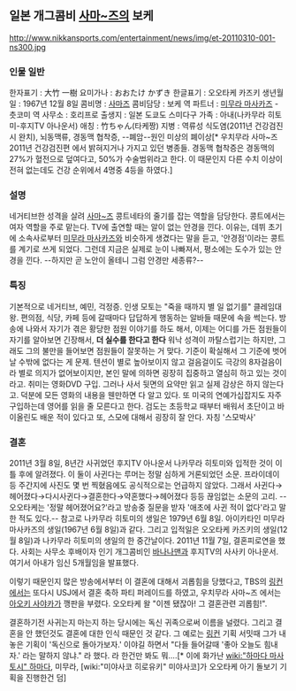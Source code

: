 == 일본 개그콤비 [[사마~즈]]의 보케 ==
http://www.nikkansports.com/entertainment/news/img/et-20110310-001-ns300.jpg
=== 인물 일반 ===
한자표기 : 大竹 一樹
요미가나 : おおたけ かずき
한글표기 : 오오타케 카즈키
생년월일 : 1967년 12월 8일
콤비명 : [[사마즈]]
콤비담당 : 보케 역
파트너 : [[미무라 마사카즈]] - 츳코미 역
사무소 : 호리프로
출생지 : 일본 도쿄도 스미다구
가족 : 아내(나카무라 히토미-후지TV 아나운서)
애칭 : 竹ちゃん(타케짱)
지병 : 역류성 식도염(2011년 건강검진시 완치), 뇌동맥류, 경동맥 협착증, --폐암--원인 미상의 폐이상[* 우치무라 사마~즈 2011년 건강검진편 에서 밝혀지거나 가지고 있던 병종들. 경동맥 협착증은 경동맥의 27%가 혈전으로 덮여다고, 50%가 수술범위라고 한다. 이 때문인지 다른 수치 이상이 전혀 없는데도 건강 순위에서 4명중 4등을 하였다.]

=== 설명 ===
네거티브한 성격을 살려 [[사마~즈]] 콩트네타의 줄기를 잡는 역할을 담당한다.
콩트에서는 여자 역할을 주로 맡는다.
TV에 출연할 때는 알이 없는 안경을 낀다. 이유는, 데뷔 초기에 소속사로부터 [[미무라 마사카즈]]와 비슷하게 생겼다는 말을 듣고, '안경점'이라는 콩트를 계기로 쓰게 되었다. 그런데 지금은 실제로 눈이 나빠져서, 평소에는 도수가 있는 안경을 낀다. --하지만 곧 노안이 올테니 그럼 안경만 세종류?--

=== 특징 ===
기본적으로 네거티브, 예민, 걱정증. 인생 모토는 "죽을 때까지 별 일 없기를"
클레임대왕. 편의점, 식당, 카페 등에 갈때마다 답답하게 행동하는 알바들 때문에 속을 썩는다. 방송에 나와서 자기가 겪은 황당한 점원 이야기를 하도 해서, 이제는 어디를 가든 점원들이 자기를 알아보면 긴장해서, '''더 실수를 한다고 한다''' 워낙 성격이 까탈스럽기는 하지만, 그래도 그의 불만을 들어보면 점원들이 잘못하는 거 맞다. 기준이 확실해서 그 기준에 벗어날 수밖에 없다는 게 문제.
텐션이 별로 높아보이지 않고 걸음걸이도 극강의 8자걸음이라 별로 의지가 없어보이지만, 본인 말에 의하면 굉장히 집중하고 열심히 하고 있는 것이라고.
취미는 영화DVD 구입. 그러나 사서 뒷면의 요약만 읽고 실제 감상은 하지 않는다고. 덕분에 모든 영화의 내용을 웬만하면 다 알고 있다. 또 미국의 연예가십잡지도 자주 구입하는데 영어를 읽을 줄 모른다고 한다.
검도는 초등학교 때부터 배워서 초단이고 바이올린도 배운 적이 있다고 또, 스모에 대해서 굉장히 잘 안다. 자칭 '스모박사'

=== 결혼 ===
2011년 3월 8일, 8년간 사귀었던 후지TV 아나운서 나카무라 히토미와 입적한 것이 이틀 후에 알려졌다.
이 둘이 사귄다는 루머는 정말 심하게 거론되었던 소문. 프라이데이 등 주간지에 사진도 몇 번 찍혔음에도 공식적으로는 언급하지 않았다. 그래서 사귄다→헤어졌다→다시사귄다→결혼한다→약혼했다→헤어졌다 등등 끊임없는 소문의 고리. --오오타케는 '정말 헤어졌어요?'라고 방송중 질문을 받자 '애초에 사귄 적이 없다'라고 말한 적도 있다.--
참고로 나카무라 히토미의 생일은 1979년 6월 8일. 아이카타인 미무라 마사카즈의 생일(1967년 6월 8일)과 같다. 그리고 입적일은 오오타케 카즈키의 생일(12월 8일)과 나카무라 히토미의 생일의 한 중간날이다. 
2011년 11월 7일, 결혼피로연을 했다. 사회는 사무소 후배이자 인기 개그콤비인 [[바나나맨]]과 후지TV의 사사키 아나운서. 여기서 아내가 임신 5개월임을 발표했다.

이렇기 때문인지 많은 방송에서부터 이 결혼에 대해서 괴롭힘을 당했다고, TBS의 [[링컨]]에서는 또다시 USJ에서 결혼 축하 파티 퍼레이드를 하였고, 우치무라 사마~즈 에서는 [[아오키 사야카]]가 깽판을 부렸다. 오오타케 왈 "이젠 됐잖아! 그 결혼관련 괴롭힘!".

결혼하기전 사귀는지 마는지 하는 당시에는 독신 귀족으로써 이름을 널렸다. 그리고 결혼을 안 했던것도 결혼에 대한 인식 때문인 것 같다. 그 예로는 [[링컨]] 기획 서밋때 그가 내놓은 기획이 '독신으로 돌아가보자.' 이야길 하면서 "다들 들어갈때 '좋아 오늘도 힘내자.' 라는 말하지 않냐." 라 했다. 라 한건만 봐도 뭐....[* 이에 화가난 [[wiki:"하마다 마사토시" 하마다]], 미무라, [wiki:"미야사코 히로유키" 미야사코]가 오오타케 아기 돌보기 기획을 진행한건 덤] 

